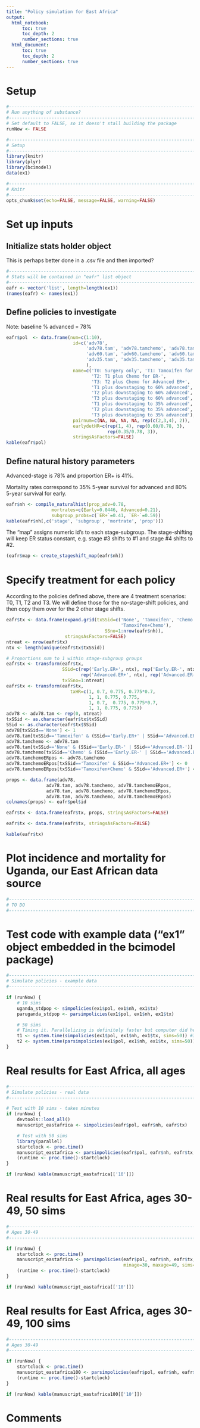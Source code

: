 ```yaml
---
title: "Policy simulation for East Africa"
output:
  html_notebook: 
      toc: true
      toc_depth: 2
      number_sections: true
  html_document: 
      toc: true
      toc_depth: 2
      number_sections: true
---
```


# Setup
```r
#--------------------------------------------------------------------------------
# Run anything of substance?
#--------------------------------------------------------------------------------
# Set default to FALSE, so it doesn't stall building the package
runNow <- FALSE

#-------------------------------------------------------------------------------
# Setup 
#-------------------------------------------------------------------------------
library(knitr)
library(plyr)
library(bcimodel)
data(ex1)

#--------------------------------------------------------------------------------
# Knitr
#--------------------------------------------------------------------------------
opts_chunk$set(echo=FALSE, message=FALSE, warning=FALSE)
```

# Set up inputs

## Initialize stats holder object
This is perhaps better done in a .csv file and then imported?
```r
#-------------------------------------------------------------------------------
# Stats will be contained in "eafr" list object
#-------------------------------------------------------------------------------
eafr <- vector('list', length=length(ex1))
(names(eafr) <- names(ex1))
```

## Define policies to investigate

Note: baseline % advanced = 78%
```r
eafr$pol  <- data.frame(num=c(1:10),
                         id=c('adv78', 
                              'adv78.tam', 'adv78.tamchemo', 'adv78.tamchemoERpos',
                              'adv60.tam', 'adv60.tamchemo', 'adv60.tamchemoERpos',
                              'adv35.tam', 'adv35.tamchemo', 'adv35.tamchemoERpos'
                              ),
                         name=c('T0: Surgery only', 'T1: Tamoxifen for ER+', 
                                'T2: T1 plus Chemo for ER-',
                                'T3: T2 plus Chemo for Advanced ER+', 
                                'T1 plus downstaging to 60% advanced',
                                'T2 plus downstaging to 60% advanced',
                                'T3 plus downstaging to 60% advanced',
                                'T1 plus downstaging to 35% advanced',
                                'T2 plus downstaging to 35% advanced',
                                'T3 plus downstaging to 35% advanced'),
                         pairnum=c(NA, NA, NA, NA, rep(c(2,3,4), 2)),
                         earlydetHR=c(rep(1, 4), rep(0.60/0.78, 3),
                                      rep(0.35/0.78, 3)),
                         stringsAsFactors=FALSE)
kable(eafr$pol)
```

## Define natural history parameters

Advanced-stage is 78% and proportion ER+ is 41%. 

Mortality rates correspond to 35% 5-year survival for advanced and 80% 5-year survival for early.
```r
eafr$nh <- compile_naturalhist(prop_adv=0.78, 
                 mortrates=c(Early=0.0446, Advanced=0.21),
                 subgroup_probs=c(`ER+`=0.41, `ER-`=0.59))
kable(eafr$nh[,c('stage', 'subgroup', 'mortrate', 'prop')])
```

The "map" assigns numeric id's to each stage-subgroup. The stage-shifting will keep ER status constant, e.g. stage #3 shifts to #1 and stage #4 shifts to #2.
```r
(eafr$map <- create_stageshift_map(eafr$nh))
```

# Specify treatment for each policy

According to the policies defined above, there are 4 treatment scenarios: T0, T1, T2 and T3. We will define those for the no-stage-shift policies, and then copy them over for the 2 other stage shifts. 
```r
eafr$tx <- data.frame(expand.grid(txSSid=c('None', 'Tamoxifen', 'Chemo',
                                           'Tamoxifen+Chemo'),
                                     SSno=1:nrow(eafr$nh)),
                      stringsAsFactors=FALSE)
ntreat <- nrow(eafr$tx)
ntx <- length(unique(eafr$tx$txSSid))

# Proportions sum to 1 within stage-subgroup groups
eafr$tx <- transform(eafr$tx, 
                     SSid=c(rep('Early.ER+', ntx), rep('Early.ER-', ntx), 
                            rep('Advanced.ER+', ntx), rep('Advanced.ER-', ntx)), 
                     txSSno=1:ntreat)
eafr$tx <- transform(eafr$tx,
                        txHR=c(1, 0.7, 0.775, 0.775*0.7, 
                               1, 1, 0.775, 0.775,
                               1, 0.7,  0.775, 0.775*0.7,
                               1, 1, 0.775, 0.775))
adv78 <- adv78.tam <- rep(0, ntreat)
txSSid <- as.character(eafr$tx$txSSid)
SSid <- as.character(eafr$tx$SSid)
adv78[txSSid=='None'] <- 1 
adv78.tam[txSSid=='Tamoxifen' & (SSid=='Early.ER+' | SSid=='Advanced.ER+')] <- 1
adv78.tamchemo <- adv78.tam
adv78.tam[txSSid=='None' & (SSid=='Early.ER-' | SSid=='Advanced.ER-')] <- 1
adv78.tamchemo[txSSid=='Chemo' & (SSid=='Early.ER-' | SSid=='Advanced.ER-')] <- 1
adv78.tamchemoERpos <- adv78.tamchemo
adv78.tamchemoERpos[txSSid=='Tamoxifen' & SSid=='Advanced.ER+'] <- 0
adv78.tamchemoERpos[txSSid=='Tamoxifen+Chemo' & SSid=='Advanced.ER+'] <- 1

props <- data.frame(adv78, 
               adv78.tam, adv78.tamchemo, adv78.tamchemoERpos,
               adv78.tam, adv78.tamchemo, adv78.tamchemoERpos,
               adv78.tam, adv78.tamchemo, adv78.tamchemoERpos)
colnames(props) <- eafr$pol$id

eafr$tx <- data.frame(eafr$tx, props, stringsAsFactors=FALSE)

eafr$tx <- data.frame(eafr$tx, stringsAsFactors=FALSE)

kable(eafr$tx)
```

# Plot incidence and mortality for Uganda, our East African data source
```r
#-------------------------------------------------------------------------------
# TO DO 
#-------------------------------------------------------------------------------
```

# Test code with example data ("ex1" object embedded in the bcimodel package)
```r
#-------------------------------------------------------------------------------
# Simulate policies - example data
#-------------------------------------------------------------------------------

if (runNow) {
    # 10 sims
    uganda_stdpop <- simpolicies(ex1$pol, ex1$nh, ex1$tx)
    paruganda_stdpop <- parsimpolicies(ex1$pol, ex1$nh, ex1$tx)

    # 50 sims
    # Timing it. Parallelizing is definitely faster but computer did heat up a lot more.
    t1 <- system.time(simpolicies(ex1$pol, ex1$nh, ex1$tx, sims=50)) #311 seconds
    t2 <- system.time(parsimpolicies(ex1$pol, ex1$nh, ex1$tx, sims=50)) #161 seconds
}
```

# Real results for East Africa, all ages
```r
#-------------------------------------------------------------------------------
# Simulate policies - real data
#-------------------------------------------------------------------------------

# Test with 10 sims - takes minutes
if (runNow) {
    devtools::load_all()
    manuscript_eastafrica <- simpolicies(eafr$pol, eafr$nh, eafr$tx)

    # Test with 50 sims
    library(parallel)
    startclock <- proc.time()
    manuscript_eastafrica <- parsimpolicies(eafr$pol, eafr$nh, eafr$tx, sims=50)
    (runtime <- proc.time()-startclock)
}
```

```r
if (runNow) kable(manuscript_eastafrica[['10']])
```

# Real results for East Africa, ages 30-49, 50 sims
```r
#-------------------------------------------------------------------------------
# Ages 30-49
#-------------------------------------------------------------------------------

if (runNow) {
    startclock <- proc.time()
    manuscript_eastafrica <- parsimpolicies(eafr$pol, eafr$nh, eafr$tx, 
                                            minage=30, maxage=49, sims=50)
    (runtime <- proc.time()-startclock)
}
```

```r
if (runNow) kable(manuscript_eastafrica[['10']])
```

# Real results for East Africa, ages 30-49, 100 sims
```r
#-------------------------------------------------------------------------------
# Ages 30-49
#-------------------------------------------------------------------------------

if (runNow) {
    startclock <- proc.time()
    manuscript_eastafrica100 <- parsimpolicies(eafr$pol, eafr$nh, eafr$tx, minage=30, maxage=49, sims=100)
    (runtime <- proc.time()-startclock)
}
```

```r
if (runNow) kable(manuscript_eastafrica100[['10']])
```

# Comments

